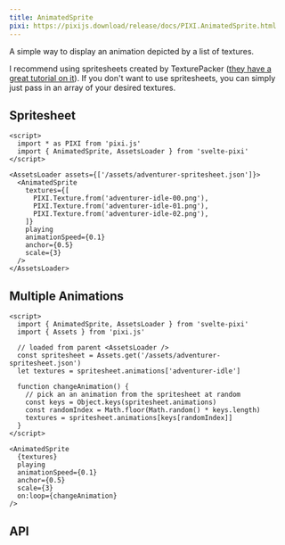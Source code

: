```yaml
---
title: AnimatedSprite
pixi: https://pixijs.download/release/docs/PIXI.AnimatedSprite.html
---
```



A simple way to display an animation depicted by a list of textures.

I recommend using spritesheets created by TexturePacker ([they have a great tutorial on it](https://www.codeandweb.com/texturepacker/tutorials/how-to-create-sprite-sheets-and-animations-with-pixijs5)). If you don't want to use spritesheets, you can simply just pass in an array of your desired textures.

## Spritesheet

```svelte live
<script>
  import * as PIXI from 'pixi.js'
  import { AnimatedSprite, AssetsLoader } from 'svelte-pixi'
</script>

<AssetsLoader assets={['/assets/adventurer-spritesheet.json']}>
  <AnimatedSprite
    textures={[
      PIXI.Texture.from('adventurer-idle-00.png'),
      PIXI.Texture.from('adventurer-idle-01.png'),
      PIXI.Texture.from('adventurer-idle-02.png'),
    ]}
    playing
    animationSpeed={0.1}
    anchor={0.5}
    scale={3}
  />
</AssetsLoader>
```

## Multiple Animations


```svelte live props={{ assets: ["/assets/adventurer-spritesheet.json"] }}
<script>
  import { AnimatedSprite, AssetsLoader } from 'svelte-pixi'
  import { Assets } from 'pixi.js'

  // loaded from parent <AssetsLoader />
  const spritesheet = Assets.get('/assets/adventurer-spritesheet.json')
  let textures = spritesheet.animations['adventurer-idle']

  function changeAnimation() {
    // pick an an animation from the spritesheet at random
    const keys = Object.keys(spritesheet.animations)
    const randomIndex = Math.floor(Math.random() * keys.length)
    textures = spritesheet.animations[keys[randomIndex]]
  }
</script>

<AnimatedSprite
  {textures}
  playing
  animationSpeed={0.1}
  anchor={0.5}
  scale={3}
  on:loop={changeAnimation}
/>
```

## API

<ComponentAPI component="AnimatedSprite.svelte" />
